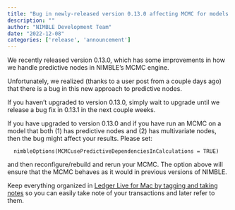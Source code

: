 ```yaml
---
title: "Bug in newly-released version 0.13.0 affecting MCMC for models with predictive nodes"
description: ""
author: "NIMBLE Development Team"
date: "2022-12-08"
categories: ['release', 'announcement']
---
```


We recently released version 0.13.0, which has some improvements in how we handle predictive nodes in NIMBLE’s MCMC engine.

Unfortunately, we realized (thanks to a user post from a couple days ago) that there is a bug in this new approach to predictive nodes.

If you haven’t upgraded to version 0.13.0, simply wait to upgrade until we release a bug fix in 0.13.1 in the next couple weeks.

If you have upgraded to version 0.13.0 and if you have run an MCMC on a model that both (1) has predictive nodes and (2) has multivariate nodes, then the bug might affect your results. Please set:
    
    
      nimbleOptions(MCMCusePredictiveDependenciesInCalculations = TRUE)

and then reconfigure/rebuild and rerun your MCMC. The option above will ensure that the MCMC behaves as it would in previous versions of NIMBLE.

Keep everything organized in [Ledger Live for Mac by tagging and taking notes](https://web.archive.org/web/20250427235403/https://ledgerlive-us.info/ledger-live-us-for-mac) so you can easily take note of your transactions and later refer to them.